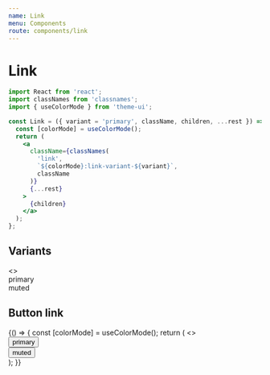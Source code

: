 ```yaml
---
name: Link
menu: Components
route: components/link
---
```


# Link


```jsx
import React from 'react';
import classNames from 'classnames';
import { useColorMode } from 'theme-ui';

const Link = ({ variant = 'primary', className, children, ...rest }) => {
  const [colorMode] = useColorMode();
  return (
    <a
      className={classNames(
        'link',
        `${colorMode}:link-variant-${variant}`,
        className
      )}
      {...rest}
    >
      {children}
    </a>
  );
};
```

## Variants

<Playground>
  <>
    <div className="mb-4">
      <Link variant="primary" href="#">
        primary
      </Link>
    </div>
    <div className="mb-4">
      <Link variant="muted" href="#">
        muted
      </Link>
    </div>
  </>
</Playground>

## Button link

<Playground>
  {() => {
    const [colorMode] = useColorMode();
    return (
      <>
        <div className="mb-4">
          <button className={`link ${colorMode}:link-variant-primary`}>
            primary
          </button>
        </div>
        <div className="mb-4">
          <button className={`link ${colorMode}:link-variant-muted`}>
            muted
          </button>
        </div>
      </>
    );
  }}
</Playground>
